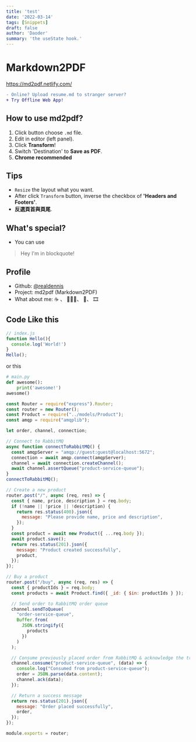 ```yaml
---
title: 'test'
date: '2022-03-14'
tags: [Snippets]
draft: false
author: 'Daoder'
summary: 'the useState hook.'
---
```


# Markdown2PDF 
https://md2pdf.netlify.com/

```diff
- Online? Upload resume.md to stranger server?
+ Try Offline Web App!
```

## How to use md2pdf?
1. Click button choose `.md` file.
2. Edit in editor (left panel).
3. Click **Transform**!
4. Switch 'Destination' to **Save as PDF**.
4. **Chrome recommended**

## Tips
- `Resize` the layout what you want.
- After click `Transform` button, inverse the checkbox of **'Headers and Footers'**. 
- **反選頁首與頁尾**.

## What's special?
- You can use  
<blockquote>Hey I'm in blockquote!</blockquote>

## Profile
- Github: [@realdennis](https://github.com/realdennis)
- Project: md2pdf (Markdown2PDF)
- What about me: ☕ 、 👨🏻‍💻️、 🍕、 🎞️

## Code Like this
```javascript
// index.js
function Hello(){
  console.log('World!')
}
Hello();
```

or this

```python
# main.py
def awesome():
    print('awesome!')
awesome()
```

```js
const Router = require("express").Router;
const router = new Router();
const Product = require("../models/Product");
const amqp = require("amqplib");

let order, channel, connection;

// Connect to RabbitMQ
async function connectToRabbitMQ() {
  const amqpServer = "amqp://guest:guest@localhost:5672";
  connection = await amqp.connect(amqpServer);
  channel = await connection.createChannel();
  await channel.assertQueue("product-service-queue");
}
connectToRabbitMQ();

// Create a new product
router.post("/", async (req, res) => {
  const { name, price, description } = req.body;
  if (!name || !price || !description) {
    return res.status(400).json({
      message: "Please provide name, price and description",
    });
  }
  const product = await new Product({ ...req.body });
  await product.save();
  return res.status(201).json({
    message: "Product created successfully",
    product,
  });
});

// Buy a product
router.post("/buy", async (req, res) => {
  const { productIds } = req.body;
  const products = await Product.find({ _id: { $in: productIds } });

  // Send order to RabbitMQ order queue
  channel.sendToQueue(
    "order-service-queue",
    Buffer.from(
      JSON.stringify({
        products
      })
    )
  );

  // Consume previously placed order from RabbitMQ & acknowledge the transaction
  channel.consume("product-service-queue", (data) => {
    console.log("Consumed from product-service-queue");
    order = JSON.parse(data.content);
    channel.ack(data);
  });

  // Return a success message
  return res.status(201).json({
    message: "Order placed successfully",
    order,
  });
});

module.exports = router;
```
